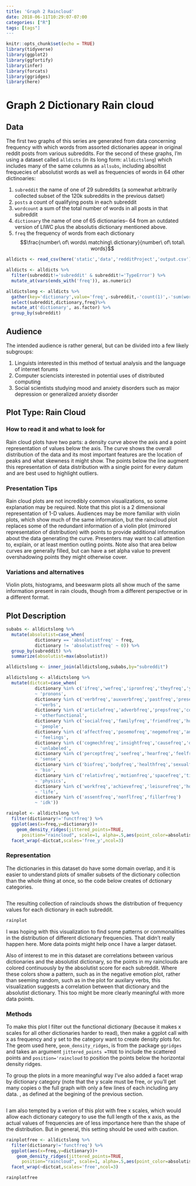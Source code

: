 ```yaml
---
title: 'Graph 2 Raincloud'
date: 2018-06-11T10:29:07-07:00
categories: ["R"]
tags: [tags"]
---
```


 ```r
knitr::opts_chunk$set(echo = TRUE)
library(tidyverse)
library(ggplot2)
library(ggfortify)
library(infer)
library(forcats)
library(ggridges)
library(here)
```
# Graph 2 Dictionary Rain cloud

## Data


The first two graphs of this series are generated from data concerning frequency with which words from assorted dictionaries appear in original reddit posts from various subreddits. For the second of these graphs, I'm using a dataset called `alldicts` (in its long form: `alldictslong`) which includes many of the same columns as  `allsubs`, including absoltist frequecies of absolutist words as well as frequencies of words in 64 other dictinoaries: 

1. `subreddit` the name of one of 29 subreddits (a somewhat arbitrarily collected subset of the 120k subreddits in the previous datset)
1. `posts` a count of qualifying\footnote{only posts of 100+ words in length, marked as 'self' posts, ie. user generated text, not external links were counted in this data collection} posts in each subreddit
1. `wordcount` a sum of the total number of words in all posts in that subreddit
1. `dictionary` the name of one of 65 dictionaries-- 64 from an outdated version of LIWC\footnote{Linguistic Inquiry and Word Count texual analysis software} plus the absolutis dictionary mentioned above. 
1. `freq` the frequency of words from each dictionary $$\frac{number\ of\ words\ matching\ dictionary}{number\ of\ total\ words}$$

```r
alldicts <- read_csv(here('static','data','redditProject','output.csv'))

alldicts <- alldicts %>% 
  filter(subreddit!='subreddit' & subreddit!='TypeError') %>% 
  mutate_at(vars(ends_with('freq')), as.numeric)

alldictslong <- alldicts %>% 
  gather(key='dictionary',value='freq',-subreddit,-'count(1)',-'sum(wordcount)') %>% 
  select(subreddit,dictionary,freq)%>%   
  mutate_at('dictionary', as.factor) %>% 
  group_by(subreddit)
```

## Audience

The intended audience is rather general, but can be divided into a few likely subgroups: 

1. Linguists interested in this method of textual analysis and the language of internet forums
1. Computer sciencists interested in potential uses of distributed computing
1. Social scientists studying mood and anxiety disorders such as major depression or generalized anxiety disorder\footnote{Again I refer the reader to \href{http://journals.sagepub.com/doi/abs/10.1177/2167702617747074}{In an Absolute State}  by AlMosaiwi and Johnstone (2018)}


## Plot Type: Rain Cloud

### How to read it and what to look for

Rain cloud plots have two parts: a density curve above the axis and a point representation of values below the axis. The curve shows the overall distribution of the data and its most important features are the location of peaks and what skewness it might show. The points below the line augment this representation of data distribution with a single point for every datum and are best used to highlight outliers. 

### Presentation Tips

Rain cloud plots are not incredibly common visualizations, so some explanation may be required. Note that this plot is a 2 dimensional representation of 1-D values. Audiences may be more familiar with violin plots, which show much of the same information, but the raincloud plot replaces some of the redundant information of a violin plot (mirrored representation of distribution) with points to provide additional information about the data generating the curve. Presenters may want to call attention to, explain, or at least mention outling points. Note also that area below curves are generally filled, but can have a set alpha value to prevent overshadowing points they might otherwise cover. 

### Variations and alternatives

Violin plots, histograms, and beeswarm plots all show much of the same information present in rain clouds, though from a different perspective or in a different format. 

## Plot Description
```r
subabs <- alldictslong %>% 
  mutate(absolutist=case_when(
           dictionary == 'absolutistfreq' ~ freq,
           dictionary != 'absolutistfreq' ~ 0)) %>% 
  group_by(subreddit) %>% 
  summarize(absolutist=max(absolutist))

alldictslong <- inner_join(alldictslong,subabs,by="subreddit")

```
```r

alldictslong <- alldictslong %>% 
  mutate(dictcat=case_when(
           dictionary %in% c('ifreq','wefreq','ipronfreq','theyfreq','youfreq','shehefreq','pronounfreq','ppronfreq')
           ~ 'pronons',
           dictionary %in% c('verbfreq','auxverbfreq','pastfreq','presentfreq','futurefreq')
           ~ 'verbs',
           dictionary %in% c('articlefreq','adverbfreq','prepsfreq','conjfreq','negatefreq','quantfreq','numberfreq','swearfreq','functfreq')
           ~ 'otherfunctional',
           dictionary %in% c('socialfreq','familyfreq','friendfreq','humansfreq')
           ~ 'people',
           dictionary %in% c('affectfreq','posemofreq','negemofreq','anxfreq','angerfreq','sadfreq')
           ~ 'feelings',
           dictionary %in% c('cogmechfreq','insightfreq','causefreq','discrepfreq','tentatfreq','certainfreq','inhibfreq','inclfreq','exclfreq')
           ~ 'unlabeled',
           dictionary %in% c('perceptfreq','seefreq','hearfreq','feelfreq')
           ~ 'sense',
           dictionary %in% c('biofreq','bodyfreq','healthfreq','sexualfreq','ingestfreq')
           ~ 'bio',
           dictionary %in% c('relativfreq','motionfreq','spacefreq','timefreq')
           ~ 'physics',
           dictionary %in% c('workfreq','achievefreq','leisurefreq','homefreq','moneyfreq','religfreq','deathfreq')
           ~ 'life',
           dictionary %in% c('assentfreq','nonflfreq','fillerfreq')
           ~ 'idk'))
```


```r
rainplot <- alldictslong %>%   
  filter(dictionary!='functfreq') %>% 
  ggplot(aes(x=freq,y=dictionary))+
    geom_density_ridges(jittered_points=TRUE, 
      position="raincloud", scale=1, alpha=.5,aes(point_color=absolutist))+
  facet_wrap(~dictcat,scales='free_y',ncol=3)
```


### Representation

The dictionaries in this dataset do have some domain overlap, and it is easier to understand plots of smaller subsets of the dictionary collection than the whole thing at once, so the code below creates of dctionary categories. 


```r

```

The resulting collection of rainclouds shows the distribution of frequency values for each dictionary in each subreddit. 

```r
rainplot
```

I was hoping with this visualization to find some patterns or commonalities in the distribution of different dictionary frequencies. That didn't really happen here. More data points might help once I have  a larger dataset. 

Also of interest to me in this dataset are correlations between various dictionaries and the absolutist dictionary, so the points in my rainclouds are colored continuously by the absolutist score for each subreddit. Where these colors show a pattern, such as in the negative emotion plot, rather than seeming random, such as in the plot for auxilary verbs, this visualization suggests a correlation between that dictionary and the absolutist dictionary. This too might be more clearly meaningful with more data points. 

### Methods

To make this plot I filter out the functional dictionary (because it makes x scales for all other dictionaries harder to read), then make a ggplot call with x as frequency and y set to the category want to create density plots for. The geom used here, `geom_density_ridges`, is from the package `ggridges` and takes an argument `jittered_points =TRUE` to include the scattered points and `position='raincloud` to position the points below the horizontal density ridges. 

To group the plots in a more meaningful way I've also added a facet wrap by dictionary category (note that the y scale must be free, or you'll get many copies o the full graph with only a few lines of each including any data. , as defined at the begining of the previous section. 

```r

```

I am also tempted by a verion of this plot with free x scales, which would allow each dictionary category to use the full length of the x axis, as the actual values of frequencies are of less importance here than the shape of the distribution. But in general, this setting should be used with caution. 

```r
rainplotfree <- alldictslong %>%   
  filter(dictionary!='functfreq') %>% 
  ggplot(aes(x=freq,y=dictionary))+
    geom_density_ridges(jittered_points=TRUE, 
      position="raincloud", scale=1, alpha=.5,aes(point_color=absolutist))+
  facet_wrap(~dictcat,scales='free',ncol=3)

rainplotfree
```